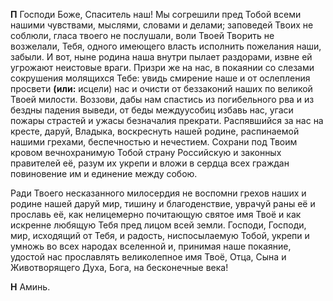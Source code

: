 **П** Господи Боже, Спаситель наш! Мы согрешили пред Тобой всеми нашими чувствами, мыслями, словами и делами; заповедей Твоих не соблюли, гласа твоего не послушали, воли Твоей Творить не возжелали, Тебя, одного имеющего власть исполнить пожелания наши, забыли. И вот, ныне родина наша внутри пылает раздорами, извне ей угрожают неистовые враги. Призри же на нас, в покаянии со слезами сокрушения молящихся Тебе: увидь смирение наше и от ослепления просвети **(или:** исцели<R>)</R> нас и очисти от беззаконий наших по великой Твоей милости. Воззови, дабы нам спастись из погибельного рва и из бездны падения выведи, от беды междуусобиц избавь нас, угаси пожары страстей и ужасы безначалия прекрати. Распявшийся за нас на кресте, даруй, Владыка, воскреснуть нашей родине, распинаемой нашими грехами, беспечностью и нечестием. Сохрани под Твоим кровом вечнохранимую Тобой страну Российскую и законных правителей её, разум их укрепи и вложи в сердца всех граждан повиновение им и единение между собою.

Ради Твоего несказанного милосердия не воспомни грехов наших и родине нашей даруй мир, тишину и благоденствие, уврачуй раны её и прославь её, как нелицемерно почитающую святое имя Твоё и как искренне любящую Тебя пред лицом всей земли. Господи, Господи, мир, исходящий от Тебя, и радость, ниспосылаемую Тобой, укрепи и умножь во всех народах вселенной и, принимая наше покаяние, удостой нас прославлять великолепное имя Твоё, Отца, Сына и Животворящего Духа, Бога, на бесконечные века!

**Н** Аминь.
